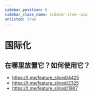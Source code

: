 ```yaml
---
sidebar_position: 6
sidebar_class_name: sidebar-item--wip
unlisted: true
---
```



# 国际化

<WIP ticket="171" />

## 在哪里放置它？如何使用它？

- https://t.me/feature_sliced/4425
- https://t.me/feature_sliced/2325
- https://t.me/feature_sliced/1867
